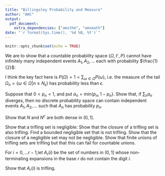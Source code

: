 ```yaml
---
title: "Billingsley Probability and Measure"
author: "AHC"
output: 
  pdf_document:
    extra_dependencies: ["amsthm", "amsmath"]
date: "`r format(Sys.time(), '%d %B, %Y')`"
---
```


```r
knitr::opts_chunk$set(echo = TRUE)
```

\newcommand{\mean}[1]{\bar{#1}}
\newcommand{\bb}[1]{\mathbb{#1}}
\newcommand{\ba}[1]{\begin{align}#1\end{align}}
\newcommand{\abs}[1]{\left\vert#1\right\vert}

\section{Chapter 1}
\textbf{1.1 a)}
We are to show that a countable probability space $\{\Omega, \mathbb{F}, P\}$ cannot have infinitely many independent events $A_1,A_2, \ldots$ each with probability $\frac{1}{2}$:

I think the key fact here is $P(\Omega) = 1 = \sum_{\omega \in \Omega}P(\omega)$, i.e. the measure of the tail $\Omega_n = \{\omega \in \Omega \vert n \ge N_\epsilon\}$ has probability less than $\epsilon$.
\begin{proof}
To have measure $\frac{1}{2}$, each $A_i$ must have non-empty intersection with a finite set $\Omega_{n < N_\epsilon}  = S \subsetneq \Omega$. Since since $P(A_i \cap A_j) = \frac{1}{4}$, the $A_i$ are distinct. On the other hand, since $P(A_i) = \frac{1}{2}$, they cannot differ only on $S^c$, as then the measure of their intersection would satisfy $P(A_i \cap A_J) > \frac{1}{2}-\epsilon > \frac{1}{4}$. For this we'd need countably infinitely many distinct subsets of $S$, but the power set of $S$ has cardinality $|P(S)| = 2^{|S|} < \infty$. 
\end{proof}

\textbf{1.1 b)}
Suppose that $0 < p_n < 1$, and put $a_n = \text{min}\{p_n,1 -p_n\}$. Show that, if $\sum_n a_n$
diverges, then no discrete probability space can contain independent events $A_1,A_2, \ldots$ such that $A_n$ has probability $p_n$. 

\begin{proof}
\color{red}{$\ldots$}
\end{proof}

\textbf{1.2}
Show that $N$ and $N^c$ are both dense in $(0,1]$. 
\begin{proof}
$N$ has Lebesgue measure 1, so it must intersect every open interval. On the other hand, every number $x \in N$ can be approximated arbitrarily well by terminating its decimal expansion.
\end{proof}

\textbf{1.3}

\textbf{a)} Show that a trifling set is negligible: \begin{proof} The trifling sets are a subset (the subset where the cover is finite) of the negligible sets.  \end{proof}
\textbf{b)} Show that the closure of a trifling set is also trifling.
\begin{proof}
Given $\epsilon > 0$, form a finite (say order $K$) $\frac{\epsilon}{2}$ cover, and then extend the endpoints of each covering interval out by $\frac{\epsilon}{5K}$ , and intersect these sets with $(0,1]$. The result is an (at maximum) $\frac{7}{10}\epsilon$ cover. 
\end{proof}
\textbf{c)} Find a bounded negligible set that is not trifling.
\begin{proof}
Consider $N^c$. This set has measure zero but is dense in $(0,1]$. So e.g. if $\epsilon < \frac{1}{2}$, there is no finite $\epsilon$ cover, as this would imply $N^c$ is compact, but $N^c$ is not closed, because it is dense in $(0,1]$ and hence its closure is $[0,1] \supsetneq N^c$.
\end{proof}
\textbf{d)}
Show that the closure of a negligible set may not be negligible.
\begin{proof}
See \textbf{c)} above.
\end{proof}
\textbf{e)} Show that finite unions of trifling sets are trifling but that this can fail for
countable unions.
\begin{proof}
For finite unions of order $K$, given $\epsilon > 0$, form $\frac{\epsilon}{2K}$ covers. On the other hand, $\mathbb{Q}\cap(0,1]$ is the countable union of its points, each of which as a set is trifling. $\mathbb{Q}\cap(0,1]$ is dense in $(0,1]$, so if it were trifling by part \textbf{b} $[0,1]$ would be trifling.
\end{proof}

\textbf{1.4} For $i=0, \ldots r-1$,let $A_r(i)$ be the set of numbers in $(0,1]$ whose non-terminating expansions in the base $r$ do not contain the digit $i$.

\textbf{a} Show that $A_r(i)$ is trifling.
\begin{proof}
We observe $r=3,i=1$ yields the Cantor set. This gets our foot in the door for intuition, i.e. we can think of these sets via the construction "Remove the $i$-th $r$-rd of $(0,1]$. For each remaining subset, remove the $i$-th $r$-d. Repeat ad infinitum." We see that at the $k$th step, we've removed intervals with summed length \ba{
\frac{1}{r} + \frac{1}{r}\left(1-\frac{1}{r}\right) + \frac{1}{r}\left(1- \frac{1}{r}\left(1-\frac{1}{r}\right) \right) + \ldots + \left(\sum_{j=1}^k \frac{(-1)^{j+1}}{r^k} \right) &= \sum_{l=1}^k\sum_{j=1}^l \frac{(-1)^{j+1}}{r^k}\\
&=\frac{k}{r}-\frac{k-1}{r^2}+\ldots+(-1)^{k-1}\frac{1}{r^k} \\
&=\sum_{j=1}^k (-1)^{j+1}\frac{k-j+1}{r^j}
}
If we consider the measure of the remaining set, at each stage we remove exactly $\frac{1}{r}$ of the remaining mass. Thus we have the sequence:
\ba{
\frac{r-1}{r}, \left(\frac{r-1}{r}\right)^2, \ldots
}
This sequence clearly converges to zero. We are to show that what remains is compact, which is wild as it's also uncountable, which we can observe by diagonalization of the set of r-expansions where $i$ never appears.
Given $\epsilon$, we can find $K_\epsilon = K$ such that at stage $K$, our approximation to $A_r(i)$ given by the first $K$ deletions has measure less than $ \frac{\epsilon}{2}$. These (finitely many) $N_K = N$ disjoint sub-intervals all have the same width by construction so each has width less than $\frac{\epsilon}{2N}$. We can then cover each with a ball of radius $\frac{3\epsilon}{4N}$.
\end{proof}

\textbf{b}

